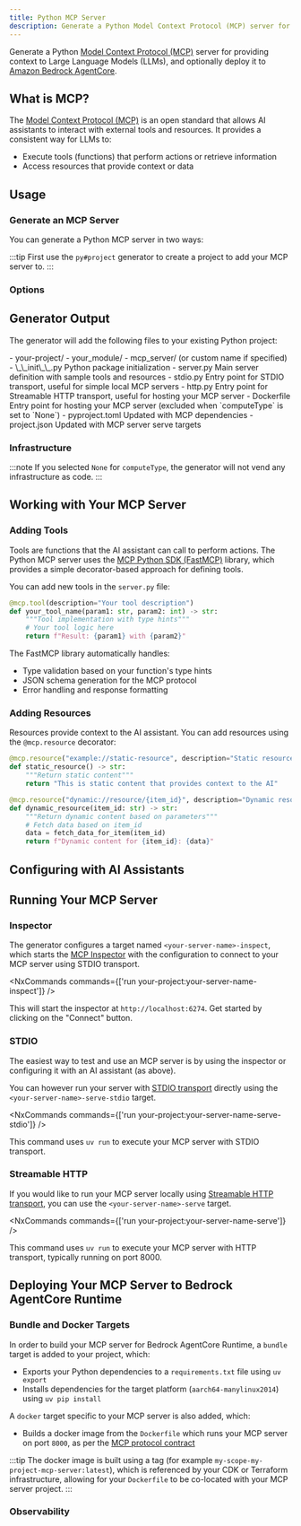 ```yaml
---
title: Python MCP Server
description: Generate a Python Model Context Protocol (MCP) server for providing context to Large Language Models
---
```



Generate a Python [Model Context Protocol (MCP)](https://modelcontextprotocol.io/) server for providing context to Large Language Models (LLMs), and optionally deploy it to [Amazon Bedrock AgentCore](https://docs.aws.amazon.com/bedrock-agentcore/latest/devguide/).

## What is MCP?

The [Model Context Protocol (MCP)](https://modelcontextprotocol.io/) is an open standard that allows AI assistants to interact with external tools and resources. It provides a consistent way for LLMs to:

- Execute tools (functions) that perform actions or retrieve information
- Access resources that provide context or data

## Usage

### Generate an MCP Server

You can generate a Python MCP server in two ways:

<RunGenerator generator="py#mcp-server" />

:::tip
First use the <Link path="/guides/python-project">`py#project`</Link> generator to create a project to add your MCP server to.
:::

### Options

<GeneratorParameters generator="py#mcp-server" />

## Generator Output

The generator will add the following files to your existing Python project:

<FileTree>
  - your-project/
    - your_module/
      - mcp_server/ (or custom name if specified)
        - \_\_init\_\_.py Python package initialization
        - server.py Main server definition with sample tools and resources
        - stdio.py Entry point for STDIO transport, useful for simple local MCP servers
        - http.py Entry point for Streamable HTTP transport, useful for hosting your MCP server
        - Dockerfile Entry point for hosting your MCP server (excluded when `computeType` is set to `None`)
    - pyproject.toml Updated with MCP dependencies
    - project.json Updated with MCP server serve targets
</FileTree>

### Infrastructure

:::note
If you selected `None` for `computeType`, the generator will not vend any infrastructure as code.
:::

<Snippet name="shared-constructs" />

<Snippet name="mcp/shared-constructs" />

## Working with Your MCP Server

### Adding Tools

Tools are functions that the AI assistant can call to perform actions. The Python MCP server uses the [MCP Python SDK (FastMCP)](https://github.com/modelcontextprotocol/python-sdk) library, which provides a simple decorator-based approach for defining tools.

You can add new tools in the `server.py` file:

```python
@mcp.tool(description="Your tool description")
def your_tool_name(param1: str, param2: int) -> str:
    """Tool implementation with type hints"""
    # Your tool logic here
    return f"Result: {param1} with {param2}"
```

The FastMCP library automatically handles:
- Type validation based on your function's type hints
- JSON schema generation for the MCP protocol
- Error handling and response formatting

### Adding Resources

Resources provide context to the AI assistant. You can add resources using the `@mcp.resource` decorator:

```python
@mcp.resource("example://static-resource", description="Static resource example")
def static_resource() -> str:
    """Return static content"""
    return "This is static content that provides context to the AI"

@mcp.resource("dynamic://resource/{item_id}", description="Dynamic resource example")
def dynamic_resource(item_id: str) -> str:
    """Return dynamic content based on parameters"""
    # Fetch data based on item_id
    data = fetch_data_for_item(item_id)
    return f"Dynamic content for {item_id}: {data}"
```

## Configuring with AI Assistants

<Snippet name="mcp/configuration-py" parentHeading="Configuring with AI Assistants" />

## Running Your MCP Server

### Inspector

The generator configures a target named `<your-server-name>-inspect`, which starts the [MCP Inspector](https://github.com/modelcontextprotocol/inspector) with the configuration to connect to your MCP server using STDIO transport.

<NxCommands commands={['run your-project:your-server-name-inspect']} />

This will start the inspector at `http://localhost:6274`. Get started by clicking on the "Connect" button.

### STDIO

The easiest way to test and use an MCP server is by using the inspector or configuring it with an AI assistant (as above).

You can however run your server with [STDIO transport](https://modelcontextprotocol.io/docs/concepts/transports#standard-input%2Foutput-stdio) directly using the `<your-server-name>-serve-stdio` target.

<NxCommands commands={['run your-project:your-server-name-serve-stdio']} />

This command uses `uv run` to execute your MCP server with STDIO transport.

### Streamable HTTP

If you would like to run your MCP server locally using [Streamable HTTP transport](https://modelcontextprotocol.io/docs/concepts/transports#streamable-http), you can use the `<your-server-name>-serve` target.

<NxCommands commands={['run your-project:your-server-name-serve']} />

This command uses `uv run` to execute your MCP server with HTTP transport, typically running on port 8000.

## Deploying Your MCP Server to Bedrock AgentCore Runtime

<Snippet name="mcp/bedrock-deployment" parentHeading="Deploying Your MCP Server to Bedrock AgentCore Runtime" />

### Bundle and Docker Targets

In order to build your MCP server for Bedrock AgentCore Runtime, a `bundle` target is added to your project, which:

- Exports your Python dependencies to a `requirements.txt` file using `uv export`
- Installs dependencies for the target platform (`aarch64-manylinux2014`) using `uv pip install`

A `docker` target specific to your MCP server is also added, which:

- Builds a docker image from the `Dockerfile` which runs your MCP server on port `8000`, as per the [MCP protocol contract](https://docs.aws.amazon.com/bedrock-agentcore/latest/devguide/runtime-service-contract.html#mcp-protocol-contract)

:::tip
The docker image is built using a tag (for example `my-scope-my-project-mcp-server:latest`), which is referenced by your CDK or Terraform infrastructure, allowing for your `Dockerfile` to be co-located with your MCP server project.
:::

### Observability

<Snippet name="mcp/observability" parentHeading="Observability" />

